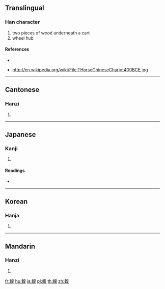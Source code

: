 {{character info/new}}
==Translingual==

===Han character===
{{Han char|rn=159|rad=車|as=09|sn=16|four=58047|canj=JJOAE}}

# two pieces of wood underneath a cart
# wheel hub

====References====
* {{Han ref|kx=1246.250|dkj=38440|dj=1724.030|hdz=53545.060|uh=8F39|ud=36665|bh=EBCD|bd=60365}}

* http://en.wikipedia.org/wiki/File:THorseChineseChariot400BCE.jpg

----

==Cantonese==

===Hanzi===
{{yue-hanzi|jyut=|y=fuk1}}

# {{defn|lang=yue|sort=車09}}

----

==Japanese==

===Kanji===
{{ja-kanji|grade=|rs=車09}}

# {{defn|lang=ja|sort=車09}}

====Readings====
* {{ja-readings|on=[[ふく]] (fuku), [[ぶく]] (buku)|kun=[[とこしばり]] (tokoshibari)|nanori=}}

----

==Korean==

===Hanja===
{{ko-hanja|hangeul=복|eumhun=|rv=bok|mr=pok|y=pok}}

# {{defn|lang=ko|sort=車09}}

----

==Mandarin==

===Hanzi===
{{cmn-hanzi|pin=[[fù]] ([[fu4]]), [[zì]] ([[zi4]])|wg=fu<sup>4</sup>, tzu<sup>4</sup>}}

# {{defn|lang=cmn|sort=車09}}

[[fr:輹]]
[[hu:輹]]
[[ja:輹]]
[[pl:輹]]
[[th:輹]]
[[zh:輹]]